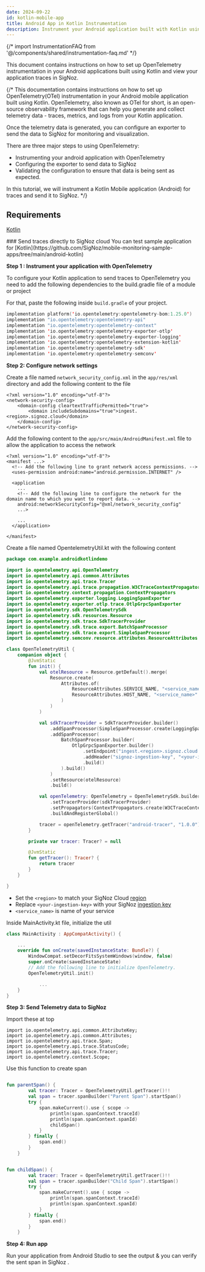```yaml
---
date: 2024-09-22
id: kotlin-mobile-app
title: Android App in Kotlin Instrumentation
description: Instrument your Android application built with Kotlin using OpenTelemetry and send data to SigNoz
---
```


{/* import InstrumentationFAQ from '@/components/shared/instrumentation-faq.md' */}

This document contains instructions on how to set up OpenTelemetry instrumentation in your Android applications built using Kotlin and view your application traces in SigNoz.

{/* This documentation contains instructions on how to set up OpenTelemetry(OTel) instrumentation in your Android mobile application built using Kotlin. OpenTelemetry, also known as OTel for short, is an open-source observability framework that can help you generate and collect telemetry data - traces, metrics, and logs from your Kotlin application.

Once the telemetry data is generated, you can configure an exporter to send the data to SigNoz for monitoring and visualization.

There are three major steps to using OpenTelemetry:

- Instrumenting your android application with OpenTelemetry
- Configuring the exporter to send data to SigNoz
- Validating the configuration to ensure that data is being sent as expected.

In this tutorial, we will instrument a Kotlin Mobile application (Android) for traces and send it to SigNoz. */}

## Requirements

[Kotlin](https://kotlinlang.org/api/latest/jvm/stdlib/org.w3c.dom.svg/-s-v-g-a-element/download.html)

<Tabs entityName="plans">
<TabItem value="signoz-cloud" label="SigNoz Cloud" default>
### Send traces directly to SigNoz cloud

<Admonition type="info">
You can test sample application for [Kotlin](https://github.com/SigNoz/mobile-monitoring-sample-apps/tree/main/android-kotlin)
</Admonition>

**Step 1 : Instrument your application with OpenTelemetry**

To configure your Kotlin application to send traces to OpenTelemetry you need to add the following dependencies to the build.gradle file of a module or project

For that, paste the following inside `build.gradle` of your project.

```kotlin
implementation platform('io.opentelemetry:opentelemetry-bom:1.25.0')
implementation "io.opentelemetry:opentelemetry-api"
implementation "io.opentelemetry:opentelemetry-context"
implementation 'io.opentelemetry:opentelemetry-exporter-otlp'
implementation 'io.opentelemetry:opentelemetry-exporter-logging'
implementation 'io.opentelemetry:opentelemetry-extension-kotlin'
implementation 'io.opentelemetry:opentelemetry-sdk'
implementation 'io.opentelemetry:opentelemetry-semconv'
```

**Step 2: Configure network settings**

Create a file named `network_security_config.xml` in the `app/res/xml` directory and add the following content to the file

```
<?xml version="1.0" encoding="utf-8"?>
<network-security-config>
    <domain-config cleartextTrafficPermitted="true">
        <domain includeSubdomains="true">ingest.<region>.signoz.cloud</domain>
    </domain-config>
</network-security-config>
```

Add the following content to the `app/src/main/AndroidManifest.xml` file to allow the application to access the network

```
<?xml version="1.0" encoding="utf-8"?>
<manifest ...>
  <!-- Add the following line to grant network access permissions. -->
  <uses-permission android:name="android.permission.INTERNET" />

  <application
    ...
    <!-- Add the following line to configure the network for the domain name to which you want to report data. -->
    android:networkSecurityConfig="@xml/network_security_config"
    ...>

    ...
  </application>

</manifest>
```

Create a file named OpentelemetryUtil.kt with the following content

```kotlin
package com.example.androidkotlindemo

import io.opentelemetry.api.OpenTelemetry
import io.opentelemetry.api.common.Attributes
import io.opentelemetry.api.trace.Tracer
import io.opentelemetry.api.trace.propagation.W3CTraceContextPropagator
import io.opentelemetry.context.propagation.ContextPropagators
import io.opentelemetry.exporter.logging.LoggingSpanExporter
import io.opentelemetry.exporter.otlp.trace.OtlpGrpcSpanExporter
import io.opentelemetry.sdk.OpenTelemetrySdk
import io.opentelemetry.sdk.resources.Resource
import io.opentelemetry.sdk.trace.SdkTracerProvider
import io.opentelemetry.sdk.trace.export.BatchSpanProcessor
import io.opentelemetry.sdk.trace.export.SimpleSpanProcessor
import io.opentelemetry.semconv.resource.attributes.ResourceAttributes

class OpenTelemetryUtil {
    companion object {
        @JvmStatic
        fun init() {
            val otelResource = Resource.getDefault().merge(
                Resource.create(
                    Attributes.of(
                        ResourceAttributes.SERVICE_NAME, "<service_name>",
                        ResourceAttributes.HOST_NAME, "<service_name>"
                    )
                )
            )

            val sdkTracerProvider = SdkTracerProvider.builder()
                .addSpanProcessor(SimpleSpanProcessor.create(LoggingSpanExporter.create()))
                .addSpanProcessor(
                    BatchSpanProcessor.builder(
                        OtlpGrpcSpanExporter.builder()
                            .setEndpoint("ingest.<region>.signoz.cloud:443/v1/traces")
                            .addHeader("signoz-ingestion-key", "<your-ingestion-key>")
                            .build()
                    ).build()
                )
                .setResource(otelResource)
                .build()

            val openTelemetry: OpenTelemetry = OpenTelemetrySdk.builder()
                .setTracerProvider(sdkTracerProvider)
                .setPropagators(ContextPropagators.create(W3CTraceContextPropagator.getInstance()))
                .buildAndRegisterGlobal()

            tracer = openTelemetry.getTracer("android-tracer", "1.0.0")
        }

        private var tracer: Tracer? = null

        @JvmStatic
        fun getTracer(): Tracer? {
            return tracer
        }
    }

}
```

- Set the `<region>` to match your SigNoz Cloud [region](https://signoz.io/docs/ingestion/signoz-cloud/overview/#endpoint)
- Replace `<your-ingestion-key>` with your SigNoz [ingestion key](https://signoz.io/docs/ingestion/signoz-cloud/keys/)
- `<service_name>` is name of your service

Inside MainActivity.kt file, initialize the util

```kotlin
class MainActivity : AppCompatActivity() {

    ...
    override fun onCreate(savedInstanceState: Bundle?) {
        WindowCompat.setDecorFitsSystemWindows(window, false)
        super.onCreate(savedInstanceState)
        // Add the following line to initialize OpenTelemetry. 
        OpenTelemetryUtil.init()

            ...
    }
}
```

**Step 3: Send Telemetry data to SigNoz**

Import these at top 

```
import io.opentelemetry.api.common.AttributeKey;
import io.opentelemetry.api.common.Attributes;
import io.opentelemetry.api.trace.Span;
import io.opentelemetry.api.trace.StatusCode;
import io.opentelemetry.api.trace.Tracer;
import io.opentelemetry.context.Scope;
```

Use this function to create span 

```kotlin

fun parentSpan() {
        val tracer: Tracer = OpenTelemetryUtil.getTracer()!!
        val span = tracer.spanBuilder("Parent Span").startSpan()
        try {
            span.makeCurrent().use { scope ->
                println(span.spanContext.traceId)
                println(span.spanContext.spanId)
                childSpan()
            }
        } finally {
            span.end()
        }
    }


fun childSpan() {
        val tracer: Tracer = OpenTelemetryUtil.getTracer()!!
        val span = tracer.spanBuilder("Child Span").startSpan()
        try {
            span.makeCurrent().use { scope ->
                println(span.spanContext.traceId)
                println(span.spanContext.spanId)
            }
        } finally {
            span.end()
        }
    }

```


**Step 4: Run app**

Run your application from Android Studio to see the output & you can verify the sent span in SigNoz .
</TabItem>
</Tabs>